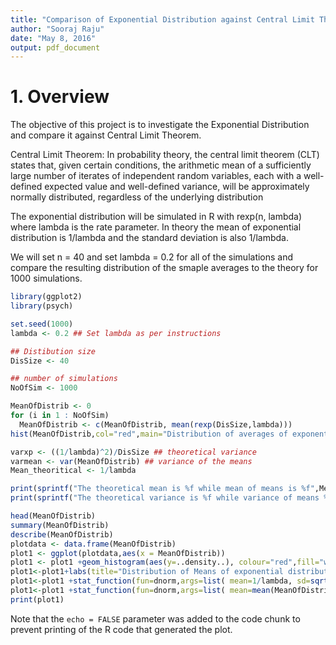 ```yaml
---
title: "Comparison of Exponential Distribution against Central Limit Theorem"
author: "Sooraj Raju"
date: "May 8, 2016"
output: pdf_document
---
```


# 1. Overview

The objective of this project is to investigate the Exponential Distribution and compare it against Central Limit Theorem. 

Central Limit Theorem:
In probability theory, the central limit theorem (CLT) states that, given certain conditions, the arithmetic mean of a sufficiently large number of iterates of independent random variables, each with a well-defined expected value and well-defined variance, will be approximately normally distributed, regardless of the underlying distribution

The exponential distribution will be simulated in R with rexp(n, lambda) where lambda is the rate parameter. In theory the mean of exponential distribution is 1/lambda and the standard deviation is also 1/lambda.

We will set n = 40 and set lambda = 0.2 for all of the simulations and compare the resulting distribution of the smaple averages to the theory for 1000 simulations.
```r
library(ggplot2)
library(psych)
```
```r

set.seed(1000)
lambda <- 0.2 ## Set lambda as per instructions

## Distibution size
DisSize <- 40 

## number of simulations
NoOfSim <- 1000 

MeanOfDistrib <- 0
for (i in 1 : NoOfSim) 
  MeanOfDistrib <- c(MeanOfDistrib, mean(rexp(DisSize,lambda)))
hist(MeanOfDistrib,col="red",main="Distribution of averages of exponential distribution")
```



```r
varxp <- ((1/lambda)^2)/DisSize ## theoretical variance
varmean <- var(MeanOfDistrib) ## variance of the means
Mean_theoritical <- 1/lambda
```
```r
print(sprintf("The theoretical mean is %f while mean of means is %f",Mean_theoritical,mean(MeanOfDistrib)))
print(sprintf("The theoretical variance is %f while variance of means %f",varxp,varmean))
```
```r

head(MeanOfDistrib)
summary(MeanOfDistrib)
describe(MeanOfDistrib)
plotdata <- data.frame(MeanOfDistrib)
plot1 <- ggplot(plotdata,aes(x = MeanOfDistrib))
plot1 <- plot1 +geom_histogram(aes(y=..density..), colour="red",fill="white")
plot1<-plot1+labs(title="Distribution of Means of exponential distribution ", y="Density")
plot1<-plot1 +stat_function(fun=dnorm,args=list( mean=1/lambda, sd=sqrt(varxp)),color = "blue", size = 1.0)
plot1<-plot1 +stat_function(fun=dnorm,args=list( mean=mean(MeanOfDistrib), sd=sqrt(varmean)),color = "green", size = 1.0)
print(plot1)
```

Note that the `echo = FALSE` parameter was added to the code chunk to prevent printing of the R code that generated the plot.
